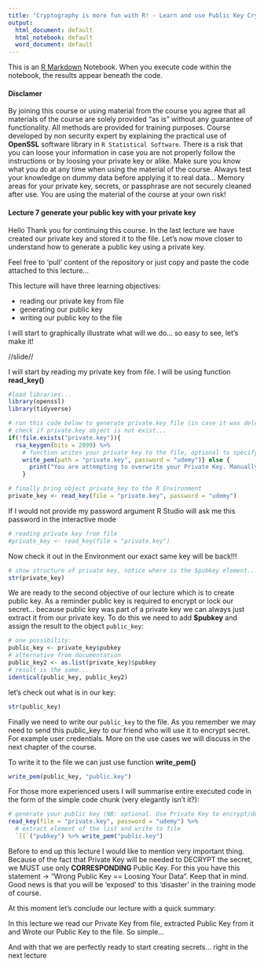 ```yaml
---
title: "Cryptography is more fun with R! - Learn and use Public Key Cryptography with R Statistical Software"
output:
  html_document: default
  html_notebook: default
  word_document: default
---
```


This is an [R Markdown](http://rmarkdown.rstudio.com) Notebook. When you execute code within the notebook, the results appear beneath the code. 

#### Disclamer

By joining this course or using material from the course you agree that all materials of the course are solely provided "as is" without any guarantee of functionality. All methods are provided for training purposes. Course developed by non security expert by explaining the practical use of **OpenSSL** software library in `R Statistical Software`. There is a risk that you can loose your information in case you are not properly follow the instructions or by loosing your private key or alike. Make sure you know what you do at any time when using the material of the course. Always test your knowledge on dummy data before applying it to real data... Memory areas for your private key, secrets, or passphrase are not securely cleaned after use. You are using the material of the course at your own risk!

#### Lecture 7 generate your public key with your private key

Hello Thank you for continuing this course. In the last lecture we have created our private key and stored it to the file. Let's now move closer to understand how to generate a public key using a private key.

Feel free to 'pull' content of the repository or just copy and paste the code attached to this lecture...

This lecture will have three learning objectives:

* reading our private key from file
* generating our public key
* writing our public key to the file

I will start to graphically illustrate what will we do... so easy to see, let's make it!

//slide//

I will start by reading my private key from file. I will be using function **read_key()**

```r
#load libraries...
library(openssl)
library(tidyverse)

# run this code below to generate private.key file (in case it was deleted from previous lecture)
# check if private.key object is not exist...
if(!file.exists("private.key")){
  rsa_keygen(bits = 2099) %>% 
    # function writes your private key to the file, optional to specify passphrase
    write_pem(path = "private.key", password = "udemy")} else {
      print("You are attempting to overwrite your Private Key. Manually remove your key first!")
    }

# finally bring object private_key to the R Environment
private_key <- read_key(file = "private.key", password = "udemy")
```

If I would not provide my password argument R Studio will ask me this password in the interactive mode

```r
# reading private key from file
#private_key <- read_key(file = "private.key")
```

Now check it out in the Environment our exact same key will be back!!!

```r
# show structure of private key, notice where is the $pubkey element...
str(private_key)
```

We are ready to the second objective of our lecture which is to create public key. As a reminder public key is required to encrypt or lock our secret... because public key was part of a private key we can always just extract it from our private key. To do this we need to add **$pubkey** and assign the result to the object `public_key`:

```r
# one possibility:
public_key <- private_key$pubkey
# alternative from documentation
public_key2 <- as.list(private_key)$pubkey
# result is the same...
identical(public_key, public_key2)
```

let's check out what is in our key:

```r
str(public_key)
```

Finally we need to write our `public_key` to the file. As you remember we may need to send this public_key to our friend who will use it to encrypt secret. For example user credentials. More on the use cases we will discuss in the next chapter of the course.

To write it to the file we can just use function **write_pem()**

```r
write_pem(public_key, "public.key")
```

For those more experienced users I will summarise entire executed code in the form of the simple code chunk (very elegantly isn't it?):

```r
# generate your public key (NB: optional. Use Private Key to encrypt/decrypt)
read_key(file = "private.key", password = "udemy") %>% 
  # extract element of the list and write to file
  `[[`("pubkey") %>% write_pem("public.key")
```

Before to end up this lecture I would like to mention very important thing. Because of the fact that Private Key will be needed to DECRYPT the secret, we MUST use only **CORRESPONDING** Public Key. For this you have this statement -> "Wrong Public Key == Loosing Your Data". Keep that in mind. Good news is that you will be 'exposed' to this 'disaster' in the training mode of course.


At this moment let's conclude our lecture with a quick summary:

In this lecture we read our Private Key from file, extracted Public Key from it and Wrote our Public Key to the file. So simple...

And with that we are perfectly ready to start creating secrets... right in the next lecture